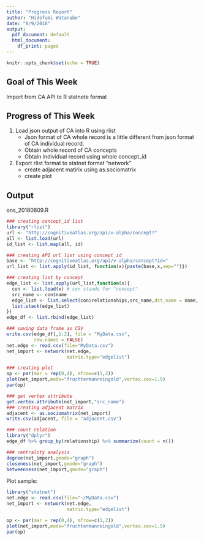 ```yaml
---
title: "Progress Report"
author: "Hidefumi Watanabe"
date: "8/9/2018"
output:
  pdf_document: default
  html_document:
    df_print: paged
---
```

```r
knitr::opts_chunk$set(echo = TRUE)
```

## Goal of This Week
Import from CA API to R statnete format

## Progress of This Week
1. Load json output of CA into R using rlist
   - Json format of CA whole record is a little different from json format of CA individual record.
   - Obtain whole record of CA concepts
   - Obtain individual record using whole concept_id
2. Export rlist format to statnet format "network"
   - create adjacent matirix using as.sociomatrix
   - create plot

## Output
ons_20180809.R

```r
### creating concept_id list
library("rlist")
url <- "http://cognitiveatlas.org/api/v-alpha/concept?"
all <- list.load(url)
id_list <- list.map(all, id)

### creating API url list using concept_id
base <- "http://cognitiveatlas.org/api/v-alpha/concept?id="
url_list <- list.apply(id_list, function(x){paste(base,x,sep="")})

### creating list by concept
edge_list <- list.apply(url_list,function(x){
  con <- list.load(x) # con stands for "concept"
  src_name <- con$name
  edge_list <- list.select(con$relationships,src_name,dst_name = name, relationship)
  list.stack(edge_list)
})
edge_df <- list.rbind(edge_list)

### saving data frame as CSV
write.csv(edge_df[,1:2], file = "MyData.csv",
          row.names = FALSE)
net.edge <- read.csv(file="MyData.csv")
net_import <- network(net.edge,
                      matrix.type="edgelist")

### creating plot
op <- par(mar = rep(0,4), mfrow=c(1,2))
plot(net_import,mode="fruchtermanreingold",vertex.cex=1.5)
par(op)

### get vertex attribute
get.vertex.attribute(net_import,"src_name")
### creating adjacent matrix
adjacent <- as.sociomatrix(net_import)
write.csv(adjacent, file = "adjacent.csv")

### count relation
library("dplyr")
edge_df %>% group_by(relationship) %>% summarize(count = n())

### centrality analysis
degree(net_import,gmode="graph")
closeness(net_import,gmode="graph")
betweenness(net_import,gmode="graph")
```


Plot sample:
```r
library("statnet")
net.edge <- read.csv(file="~/MyData.csv")
net_import <- network(net.edge,
                      matrix.type="edgelist")

op <- par(mar = rep(0,4), mfrow=c(1,2))
plot(net_import,mode="fruchtermanreingold",vertex.cex=1.5)
par(op)
```

